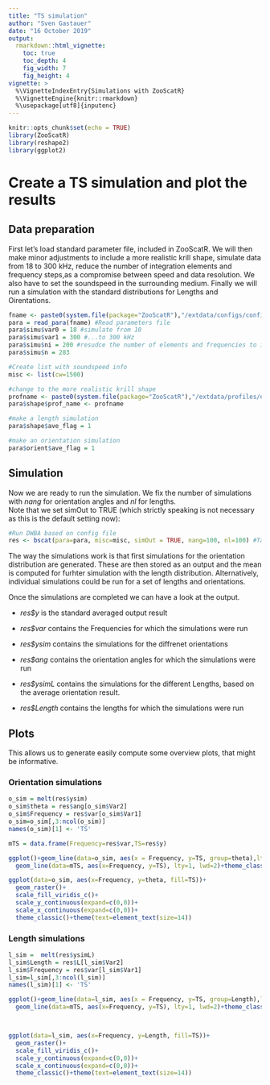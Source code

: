 ```yaml
---
title: "TS simulation"
author: "Sven Gastauer"
date: "16 October 2019"
output:
  rmarkdown::html_vignette:
    toc: true
    toc_depth: 4
    fig_width: 7 
    fig_height: 4 
vignette: >
  %\VignetteIndexEntry{Simulations with ZooScatR}
  %\VignetteEngine{knitr::rmarkdown}
  %\usepackage[utf8]{inputenc}
---
```


```r
knitr::opts_chunk$set(echo = TRUE)
library(ZooScatR)
library(reshape2)
library(ggplot2)
```

# Create a TS simulation and plot the results

## Data preparation  

First let's load standard parameter file, included in ZooScatR. We will then make minor adjustments to include a more realistic krill shape, simulate data from 18 to 300 kHz, reduce the number of integration elements and frequency steps,as a compromise between speed and data resolution. We also have to set the soundspeed in the surrounding medium. Finally we will run a simulation with the standard distributions for Lengths and Oirentations.  


```r
fname <- paste0(system.file(package="ZooScatR"),"/extdata/configs/config_0.dat") #Loacation of the parameters file
para = read_para(fname) #Read parameters file
para$simu$var0 = 18 #simulate from 10 
para$simu$var1 = 300 #...to 300 kHz
para$simu$ni = 200 #resudce the number of elements and frequencies to improve speed
para$simu$n = 283

#Create list with soundspeed info
misc <- list(cw=1500)

#change to the more realistic krill shape
profname <- paste0(system.file(package="ZooScatR"),"/extdata/profiles/euphaus1.dat") #krill example
para$shape$prof_name <- profname

#make a length simulation
para$shape$ave_flag = 1

#make an orientation simulation
para$orient$ave_flag = 1
```

## Simulation  

Now we are ready to run the simulation. We fix the number of simulations with *nang* for orientation angles and *nl* for lengths.  
Note that we set simOut to TRUE (which strictly speaking is not necessary as this is the default setting now):  

```r
#Run DWBA based on config file
res <- bscat(para=para, misc=misc, simOut = TRUE, nang=100, nl=100) #Target strength vs Frequency
```

The way the simulations work is that first simulations for the orientation distribution are generated. These are then stored as an output and the mean is computed for furhter simulation with the length distribution. Alternatively, individual simulations could be run for a set of lengths and orientations.  

Once the simulations are completed we can have a look at the output.  

- *res$y* is the standard averaged output result  
- *res$var* contains the Frequencies for which the simulations were run  

- *res$ysim* contains the simulations for the diffrenet orientations  
- *res$ang* contains the orientation angles for which the simulations were run  
  
- *res$ysimL* contains the simulations for the different Lengths, based on the average orientation result.  
- *res$Length* contains the lengths for which the simulations were run  

## Plots  

This allows us to generate easily compute some overview plots, that might be informative.  

### Orientation simulations

```r
o_sim = melt(res$ysim)
o_sim$theta = res$ang[o_sim$Var2]
o_sim$Frequency = res$var[o_sim$Var1]
o_sim=o_sim[,3:ncol(o_sim)]
names(o_sim)[1] <- 'TS'

mTS = data.frame(Frequency=res$var,TS=res$y)

ggplot()+geom_line(data=o_sim, aes(x = Frequency, y=TS, group=theta),lty=2, lwd=0.5, alpha=0.4)+
  geom_line(data=mTS, aes(x=Frequency, y=TS), lty=1, lwd=2)+theme_classic()+theme(text=element_text(size=14))

ggplot(data=o_sim, aes(x=Frequency, y=theta, fill=TS))+
  geom_raster()+
  scale_fill_viridis_c()+
  scale_y_continuous(expand=c(0,0))+
  scale_x_continuous(expand=c(0,0))+
  theme_classic()+theme(text=element_text(size=14))
```  

### Length simulations

```r
l_sim =  melt(res$ysimL)
l_sim$Length = res$L[l_sim$Var2]
l_sim$Frequency = res$var[l_sim$Var1]
l_sim=l_sim[,3:ncol(l_sim)]
names(l_sim)[1] <- 'TS'

ggplot()+geom_line(data=l_sim, aes(x = Frequency, y=TS, group=Length),lty=2, lwd=0.5, alpha=0.4)+
  geom_line(data=mTS, aes(x=Frequency, y=TS), lty=1, lwd=2)+theme_classic()+theme(text=element_text(size=14))



ggplot(data=l_sim, aes(x=Frequency, y=Length, fill=TS))+
  geom_raster()+
  scale_fill_viridis_c()+
  scale_y_continuous(expand=c(0,0))+
  scale_x_continuous(expand=c(0,0))+
  theme_classic()+theme(text=element_text(size=14))

```
